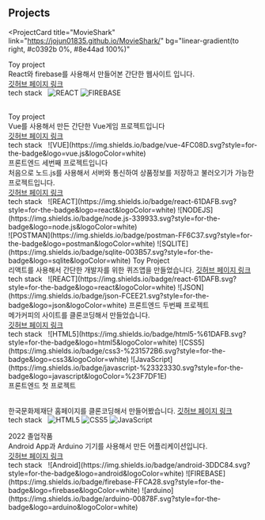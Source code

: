 ## Projects

<ProjectCard
  title="MovieShark"
  link="https://jojun01835.github.io/MovieShark/"
  bg="linear-gradient(to right, #c0392b 0%, #8e44ad 100%)"
>
  Toy project
  <br/>
  React와 firebase를 사용해서 만들어본 간단한 웹사이트 입니다. <br/>
  <a href="https://github.com/jojun01835/MovieShark">깃허브 페이지 링크</a>
  <br/>
   tech stack &nbsp; ![REACT](https://img.shields.io/badge/react-61DAFB.svg?style=for-the-badge&logo=react&logoColor=white) 
   ![FIREBASE](https://img.shields.io/badge/firebase-FFCA28.svg?style=for-the-badge&logo=firebase&logoColor=white)
 
  
  <br/>

</ProjectCard>
<ProjectCard
  title="Monster-Slayer"
  link="https://jojun01835.github.io/Monster-Slayer/"
  bg="linear-gradient(to right, #C9D6FF 0%, #E2E2E2 100%)"
>
  Toy project
  <br/>
  Vue를 사용해서 만든 간단한 Vue게임 프로젝트입니다 <br/>
  <a href="https://github.com/jojun01835/Monster-Slayer">깃허브 페이지 링크</a>
  <br/>
   tech stack &nbsp; ![VUE](https://img.shields.io/badge/vue-4FC08D.svg?style=for-the-badge&logo=vue.js&logoColor=white)
 
  
  <br/>

</ProjectCard>
<ProjectCard
  title="props_island"
  link="https://props-island.vercel.app/"
  bg="linear-gradient(to right, #D4145A 0%, #FBB03B 100%)"
>
  프론트엔드 세번째 프로젝트입니다
  <br/>
  처음으로 노드.js를 사용해서 서버와 통신하여 상품정보를 저장하고 불러오기가 가능한 프로젝트입니다.<br/>
  <a href="https://github.com/jojun01835/props_island">깃허브 페이지 링크</a>
  <br/>
   tech stack &nbsp; ![REACT](https://img.shields.io/badge/react-61DAFB.svg?style=for-the-badge&logo=react&logoColor=white)
  ![NODEJS](https://img.shields.io/badge/node.js-339933.svg?style=for-the-badge&logo=node.js&logoColor=white)
  
  <br/>
  ![POSTMAN](https://img.shields.io/badge/postman-FF6C37.svg?style=for-the-badge&logo=postman&logoColor=white)
  ![SQLITE](https://img.shields.io/badge/sqlite-003B57.svg?style=for-the-badge&logo=sqlite&logoColor=white)

</ProjectCard>
<ProjectCard
  title="Developer Quzi"
  link="https://jojun01835.github.io/developer-Quzi/"
  bg="linear-gradient(to right, #662D8C 0%, #ED1E79 100%)"
>
  Toy Project
  <br/>
  리액트를 사용해서 간단한 개발자를 위한 퀴즈앱을 만들었습니다.
  <a href="https://github.com/jojun01835/developer-Quzi">깃허브 페이지 링크</a>
  <br/>
  tech stack &nbsp; ![REACT](https://img.shields.io/badge/react-61DAFB.svg?style=for-the-badge&logo=react&logoColor=white)
  ![JSON](https://img.shields.io/badge/json-FCEE21.svg?style=for-the-badge&logo=json&logoColor=white)
  
</ProjectCard>
<ProjectCard
  title="MegaCoffee Clonecoding"
  link="https://jojun01835.github.io/project-3/"
  bg="linear-gradient(to right, #009245 0%, #FCEE21 100%)"
>
 프론트엔드 두번째 프로젝트
 <br/>
 메가커피의 사이트를 클론코딩해서 만들었습니다.<br/>
 <a href="https://github.com/jojun01835/project-3">깃허브 페이지 링크</a>
 <br/>
 tech stack &nbsp; ![HTML5](https://img.shields.io/badge/html5-%61DAFB.svg?style=for-the-badge&logo=html5&logoColor=white)
  ![CSS5](https://img.shields.io/badge/css3-%231572B6.svg?style=for-the-badge&logo=css3&logoColor=white)
  ![JavaScript](https://img.shields.io/badge/javascript-%23323330.svg?style=for-the-badge&logo=javascript&logoColor=%23F7DF1E)
 <br/>
 
</ProjectCard>
<ProjectCard title="government Clonecoding" link="https://jojun01835.github.io/webproject-1/" bg="linear-gradient(to right, #D585FF 0%, #00FFEE 100%)">
  프론트엔드 첫 프로젝트

  <br /> 한국문화제재단 홈페이지를 클론코딩해서 만들어봤습니다.
  <a href="https://github.com/jojun01835/webproject-1">깃허브 페이지 링크</a>
  <br />
  tech stack &nbsp; ![HTML5](https://img.shields.io/badge/html5-%23E34F26.svg?style=for-the-badge&logo=html5&logoColor=white)
  ![CSS5](https://img.shields.io/badge/css3-%231572B6.svg?style=for-the-badge&logo=css3&logoColor=white)
  ![JavaScript](https://img.shields.io/badge/javascript-%23323330.svg?style=for-the-badge&logo=javascript&logoColor=%23F7DF1E)
</ProjectCard>

<ProjectCard title="Care Kicks" link="" bg="linear-gradient(to right, #c0392b 0%, #8e44ad 100%)">
  2022 졸업작품
  <br />
  Android App과 Arduino 기기를 사용해서 만든 어플리케이션입니다. <br />
  <a href="https://github.com/jojun01835/2022-Graduationwork">깃허브 페이지 링크</a>
  <br />
  tech stack &nbsp; ![Android](https://img.shields.io/badge/android-3DDC84.svg?style=for-the-badge&logo=android&logoColor=white) ![FIREBASE](https://img.shields.io/badge/firebase-FFCA28.svg?style=for-the-badge&logo=firebase&logoColor=white)
  ![arduino](https://img.shields.io/badge/arduino-00878F.svg?style=for-the-badge&logo=arduino&logoColor=white)
  <br />
</ProjectCard>

